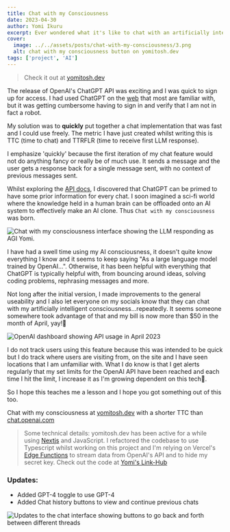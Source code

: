 ```yaml
---
title: Chat with my Consciousness
date: 2023-04-30
author: Yomi Ikuru
excerpt: Ever wondered what it's like to chat with an artificially intelligent consciousness? I too wonder because this is really just ChatGPT in a disguise. Not bad but also not...
cover:
  image: ../../assets/posts/chat-with-my-consciousness/3.png
  alt: chat with my consciousness button on yomitosh.dev
tags: ['project', 'AI']
---
```




> Check it out at [yomitosh.dev](https://yomitosh.dev)

The release of OpenAI's ChatGPT API was exciting and I was quick to sign up for access. I had used ChatGPT on the [web](https://chat.openai.com) that most are familiar with, but it was getting cumbersome having to sign in and verify that I am not in fact a robot.

My solution was to **quickly** put together a chat implementation that was fast and I could use freely. The metric I have just created whilst writing this is TTC (time to chat) and TTRFLR (time to receive first LLM response).

I emphasize 'quickly' because the first iteration of my chat feature would not do anything fancy or really be of much use. It sends a message and the user gets a response back for a single message sent, with no context of previous messages sent.

Whilst exploring the [API docs](https://platform.openai.com/docs/introduction), I discovered that ChatGPT can be primed to have some prior information for every chat. I soon imagined a sci-fi world where the knowledge held in a human brain can be offloaded onto an AI system to effectively make an AI clone. Thus `Chat with my consciousness` was born.

<Image
  src={chatInterface}
  alt="Chat with my consciousness interface showing the LLM responding as AGI Yomi."
/>

I have had a swell time using my AI consciousness, it doesn't quite know everything I know and it seems to keep saying "As a large language model trained by OpenAI...". Otherwise, it has been helpful with everything that ChatGPT is typically helpful with, from bouncing around ideas, solving coding problems, rephrasing messages and more.

Not long after the initial version, I made improvements to the general useability and I also let everyone on my socials know that they can chat with my artificially intelligent consciousness...repeatedly. It seems someone somewhere took advantage of that and my bill is now more than $50 in the month of April, yay!🥹

<Image src={openAIUsageDashboard} alt="OpenAI dashboard showing API usage in April 2023" />

I do not track users using this feature because this was intended to be quick but I do track where users are visiting from, on the site and I have seen locations that I am unfamiliar with. What I do know is that I get alerts regularly that my set limits for the OpenAI API have been reached and each time I hit the limit, I increase it as I'm growing dependent on this tech🥲.

So I hope this teaches me a lesson and I hope you got something out of this too.

Chat with my consciousness at [yomitosh.dev](https://yomitosh.dev) with a shorter TTC than [chat.openai.com](https://chat.openai.com)

> Some technical details:
> yomitosh.dev has been active for a while using [Nextjs](https://nextjs.org) and JavaScript. I refactored the codebase to use Typescript whilst working on this project and I'm relying on Vercel's [Edge Functions](https://vercel.com/docs/concepts/functions/edge-functions/streaming) to stream data from OpenAI's API and to hide my secret key. Check out the code at [Yomi's Link-Hub](https://github.com/abayomi185/link-hub)

### Updates:

- Added GPT-4 toggle to use GPT-4
- Added Chat history buttons to view and continue previous chats

<Image
  src={updatedChatInterface}
  alt="Updates to the chat interface showing buttons to go back and forth between different threads"
/>
